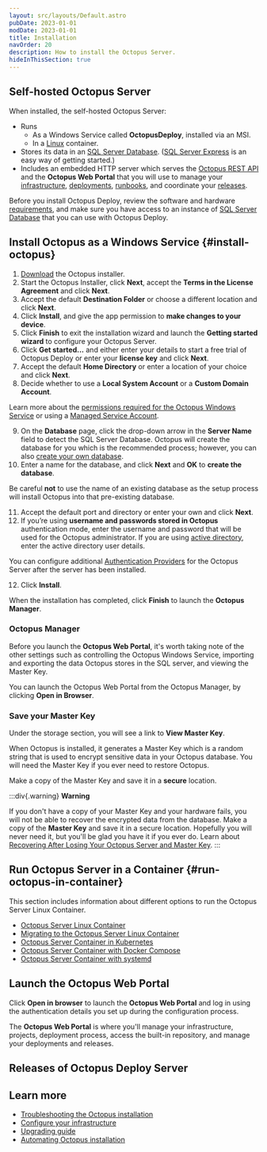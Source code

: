 ```yaml
---
layout: src/layouts/Default.astro
pubDate: 2023-01-01
modDate: 2023-01-01
title: Installation
navOrder: 20
description: How to install the Octopus Server.
hideInThisSection: true
---
```


<OctopusServer />

## Self-hosted Octopus Server

When installed, the self-hosted Octopus Server:

- Runs
  - As a Windows Service called **OctopusDeploy**, installed via an MSI.
  - In a [Linux](/docs/installation/octopus-server-linux-container) container.
- Stores its data in an [SQL Server Database](/docs/installation/sql-server-database/). ([SQL Server Express](http://downloadsqlserverexpress.com) is an easy way of getting started.)
- Includes an embedded HTTP server which serves the [Octopus REST API](/docs/octopus-rest-api/) and the  **Octopus Web Portal** that you will use to manage your [infrastructure](/docs/infrastructure/), [deployments](/docs/projects/deployment-process/), [runbooks](/docs/runbooks/), and coordinate your [releases](/docs/releases).

Before you install Octopus Deploy, review the software and hardware [requirements](/docs/installation/requirements/), and make sure you have access to an instance of [SQL Server Database](/docs/installation/sql-server-database) that you can use with Octopus Deploy.

## Install Octopus as a Windows Service \{#install-octopus}

1. [Download](https://Octopus.com/downloads/server) the Octopus installer.
1. Start the Octopus Installer, click **Next**, accept the **Terms in the License Agreement** and click **Next**.
1. Accept the default **Destination Folder** or choose a different location and click **Next**.
1. Click **Install**, and give the app permission to **make changes to your device**.
1. Click **Finish** to exit the installation wizard and launch the **Getting started wizard** to configure your Octopus Server.
1. Click **Get started...** and either enter your details to start a free trial of Octopus Deploy or enter your **license key** and click **Next**.
1. Accept the default **Home Directory** or enter a location of your choice and click **Next**.
1. Decide whether to use a **Local System Account** or a **Custom Domain Account**.

Learn more about the [permissions required for the Octopus Windows Service](/docs/installation/permissions-for-the-octopus-windows-service/) or using a [Managed Service Account](/docs/installation/managed-service-account).

9. On the **Database** page, click the drop-down arrow in the **Server Name** field to detect the SQL Server Database. Octopus will create the database for you which is the recommended process; however, you can also [create your own database](/docs/installation/sql-server-database/#creating-the-database).
10. Enter a name for the database, and click **Next** and **OK** to **create the database**.

  Be careful **not** to use the name of an existing database as the setup process will install Octopus into that pre-existing database.

11. Accept the default port and directory or enter your own and click **Next**.
12. If you’re using **username and passwords stored in Octopus** authentication mode, enter the username and password that will be used for the Octopus administrator. If you are using [active directory](/docs/security/authentication/active-directory), enter the active directory user details.

  You can configure additional [Authentication Providers](/docs/security/authentication) for the Octopus Server after the server has been installed.

12. Click **Install**.

When the installation has completed, click **Finish** to launch the **Octopus Manager**.

### Octopus Manager

Before you launch the **Octopus Web Portal**, it's worth taking note of the other settings such as controlling the Octopus Windows Service, importing and exporting the data Octopus stores in the SQL server, and viewing the Master Key.

You can launch the Octopus Web Portal from the Octopus Manager, by clicking **Open in Browser**.

### Save your Master Key

Under the storage section, you will see a link to **View Master Key**.

When Octopus is installed, it generates a Master Key which is a random string that is used to encrypt sensitive data in your Octopus database. You will need the Master Key if you ever need to restore Octopus.

Make a copy of the Master Key and save it in a **secure** location.

:::div{.warning}
**Warning**

If you don't have a copy of your Master Key and your hardware fails, you will not be able to recover the encrypted data from the database. Make a copy of the **Master Key** and save it in a secure location. Hopefully you will never need it, but you'll be glad you have it if you ever do. Learn about [Recovering After Losing Your Octopus Server and Master Key](/docs/administration/managing-infrastructure/lost-master-key).
:::

## Run Octopus Server in a Container \{#run-octopus-in-container}

<OctopusServerInContainer />

This section includes information about different options to run the Octopus Server Linux Container.

- [Octopus Server Linux Container](/docs/installation/octopus-server-linux-container)
- [Migrating to the Octopus Server Linux Container](/docs/installation/octopus-server-linux-container/migration)
- [Octopus Server Container in Kubernetes](/docs/installation/octopus-server-linux-container/octopus-in-kubernetes)
- [Octopus Server Container with Docker Compose](/docs/installation/octopus-server-linux-container/docker-compose-linux)
- [Octopus Server Container with systemd](/docs/installation/octopus-server-linux-container/systemd-service-definition)

## Launch the Octopus Web Portal

Click **Open in browser** to launch the **Octopus Web Portal** and log in using the authentication details you set up during the configuration process.

The **Octopus Web Portal**  is where you'll manage your infrastructure, projects, deployment process, access the built-in repository, and manage your deployments and releases.

## Releases of Octopus Deploy Server

<OctopusReleases />

## Learn more

 - [Troubleshooting the Octopus installation](/docs/installation/troubleshooting)
 - [Configure your infrastructure](/docs/infrastructure)
 - [Upgrading guide](/docs/administration/upgrading)
 - [Automating Octopus installation](/docs/installation/automating-installation)


